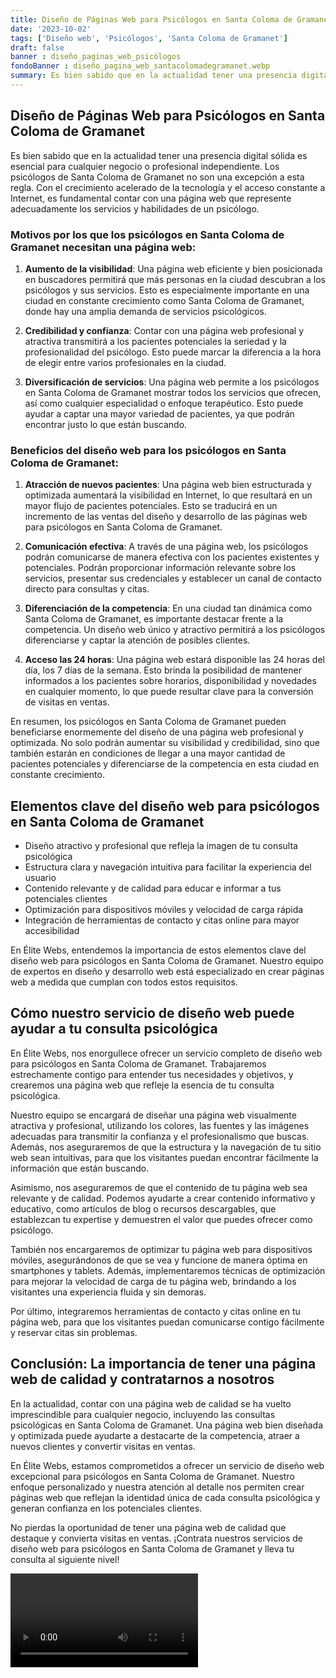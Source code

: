 ```yaml
---
title: Diseño de Páginas Web para Psicólogos en Santa Coloma de Gramanet
date: '2023-10-02'
tags: ['Diseño web', 'Psicólogos', 'Santa Coloma de Gramanet']
draft: false
banner : diseño_paginas_web_psicólogos
fondoBanner : diseño_pagina_web_santacolomadegramanet.webp
summary: Es bien sabido que en la actualidad tener una presencia digital sólida es esencial para cualquier negocio o profesional independiente. Los psicólogos de Santa Coloma de Gramanet no son una excepción a esta regla. Con el crecimiento acelerado de la tecnología y el acceso constante a Internet, es fundamental contar con una página web que represente adecuadamente los servicios y habilidades de un psicólogo.
---
```


## Diseño de Páginas Web para Psicólogos en Santa Coloma de Gramanet

Es bien sabido que en la actualidad tener una presencia digital sólida es esencial para cualquier negocio o profesional independiente. Los psicólogos de Santa Coloma de Gramanet no son una excepción a esta regla. Con el crecimiento acelerado de la tecnología y el acceso constante a Internet, es fundamental contar con una página web que represente adecuadamente los servicios y habilidades de un psicólogo.

### Motivos por los que los psicólogos en Santa Coloma de Gramanet necesitan una página web:

1. **Aumento de la visibilidad**: Una página web eficiente y bien posicionada en buscadores permitirá que más personas en la ciudad descubran a los psicólogos y sus servicios. Esto es especialmente importante en una ciudad en constante crecimiento como Santa Coloma de Gramanet, donde hay una amplia demanda de servicios psicológicos.

2. **Credibilidad y confianza**: Contar con una página web profesional y atractiva transmitirá a los pacientes potenciales la seriedad y la profesionalidad del psicólogo. Esto puede marcar la diferencia a la hora de elegir entre varios profesionales en la ciudad.

3. **Diversificación de servicios**: Una página web permite a los psicólogos en Santa Coloma de Gramanet mostrar todos los servicios que ofrecen, así como cualquier especialidad o enfoque terapéutico. Esto puede ayudar a captar una mayor variedad de pacientes, ya que podrán encontrar justo lo que están buscando.

### Beneficios del diseño web para los psicólogos en Santa Coloma de Gramanet:

1. **Atracción de nuevos pacientes**: Una página web bien estructurada y optimizada aumentará la visibilidad en Internet, lo que resultará en un mayor flujo de pacientes potenciales. Esto se traducirá en un incremento de las ventas del diseño y desarrollo de las páginas web para psicólogos en Santa Coloma de Gramanet.

2. **Comunicación efectiva**: A través de una página web, los psicólogos podrán comunicarse de manera efectiva con los pacientes existentes y potenciales. Podrán proporcionar información relevante sobre los servicios, presentar sus credenciales y establecer un canal de contacto directo para consultas y citas.

3. **Diferenciación de la competencia**: En una ciudad tan dinámica como Santa Coloma de Gramanet, es importante destacar frente a la competencia. Un diseño web único y atractivo permitirá a los psicólogos diferenciarse y captar la atención de posibles clientes.

4. **Acceso las 24 horas**: Una página web estará disponible las 24 horas del día, los 7 días de la semana. Esto brinda la posibilidad de mantener informados a los pacientes sobre horarios, disponibilidad y novedades en cualquier momento, lo que puede resultar clave para la conversión de visitas en ventas.

En resumen, los psicólogos en Santa Coloma de Gramanet pueden beneficiarse enormemente del diseño de una página web profesional y optimizada. No solo podrán aumentar su visibilidad y credibilidad, sino que también estarán en condiciones de llegar a una mayor cantidad de pacientes potenciales y diferenciarse de la competencia en esta ciudad en constante crecimiento.

<GifSeo />

<Cta />

## Elementos clave del diseño web para psicólogos en Santa Coloma de Gramanet

- Diseño atractivo y profesional que refleja la imagen de tu consulta psicológica
- Estructura clara y navegación intuitiva para facilitar la experiencia del usuario
- Contenido relevante y de calidad para educar e informar a tus potenciales clientes
- Optimización para dispositivos móviles y velocidad de carga rápida
- Integración de herramientas de contacto y citas online para mayor accesibilidad

En Élite Webs, entendemos la importancia de estos elementos clave del diseño web para psicólogos en Santa Coloma de Gramanet. Nuestro equipo de expertos en diseño y desarrollo web está especializado en crear páginas web a medida que cumplan con todos estos requisitos.

## Cómo nuestro servicio de diseño web puede ayudar a tu consulta psicológica

En Élite Webs, nos enorgullece ofrecer un servicio completo de diseño web para psicólogos en Santa Coloma de Gramanet. Trabajaremos estrechamente contigo para entender tus necesidades y objetivos, y crearemos una página web que refleje la esencia de tu consulta psicológica.

Nuestro equipo se encargará de diseñar una página web visualmente atractiva y profesional, utilizando los colores, las fuentes y las imágenes adecuadas para transmitir la confianza y el profesionalismo que buscas. Además, nos aseguraremos de que la estructura y la navegación de tu sitio web sean intuitivas, para que los visitantes puedan encontrar fácilmente la información que están buscando.

Asimismo, nos aseguraremos de que el contenido de tu página web sea relevante y de calidad. Podemos ayudarte a crear contenido informativo y educativo, como artículos de blog o recursos descargables, que establezcan tu expertise y demuestren el valor que puedes ofrecer como psicólogo.

También nos encargaremos de optimizar tu página web para dispositivos móviles, asegurándonos de que se vea y funcione de manera óptima en smartphones y tablets. Además, implementaremos técnicas de optimización para mejorar la velocidad de carga de tu página web, brindando a los visitantes una experiencia fluida y sin demoras.

Por último, integraremos herramientas de contacto y citas online en tu página web, para que los visitantes puedan comunicarse contigo fácilmente y reservar citas sin problemas.

## Conclusión: La importancia de tener una página web de calidad y contratarnos a nosotros

En la actualidad, contar con una página web de calidad se ha vuelto imprescindible para cualquier negocio, incluyendo las consultas psicológicas en Santa Coloma de Gramanet. Una página web bien diseñada y optimizada puede ayudarte a destacarte de la competencia, atraer a nuevos clientes y convertir visitas en ventas.

En Élite Webs, estamos comprometidos a ofrecer un servicio de diseño web excepcional para psicólogos en Santa Coloma de Gramanet. Nuestro enfoque personalizado y nuestra atención al detalle nos permiten crear páginas web que reflejan la identidad única de cada consulta psicológica y generan confianza en los potenciales clientes.

No pierdas la oportunidad de tener una página web de calidad que destaque y convierta visitas en ventas. ¡Contrata nuestros servicios de diseño web para psicólogos en Santa Coloma de Gramanet y lleva tu consulta al siguiente nivel!

<Video />

<CtaBot job='Psicólogos' city='Santa Coloma de Gramanet'/>

<Gmaps query='Santa Coloma de Gramanet+españa+maps' />